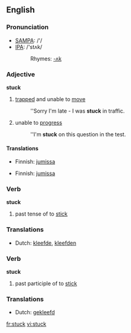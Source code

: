 ==English==

===Pronunciation===
*[[w:SAMPA|SAMPA]]: /'/
*[[w:IPA|IPA]]: /'stʌk/
*:Rhymes: [[Rhymes:English:-ʌk|-ʌk]]

===Adjective===
'''stuck'''
#[[trapped]] and unable to [[move]]
#:''Sorry I'm late - I was '''stuck''' in traffic.
#unable to [[progress]]
#:''I'm '''stuck''' on this question in the test.

====Translations====
{{trans-top|trapped and unable to move}}
*Finnish: [[jumissa]]
{{trans-mid}}
{{trans-bottom}}

{{trans-top|unable to progress}}
*Finnish: [[jumissa]]
{{trans-mid}}
{{trans-bottom}}

===Verb===
'''stuck'''

# past tense of to [[stick]]

===Translations===
*Dutch: [[kleefde]], [[kleefden]]

===Verb===
'''stuck'''

# past participle of to [[stick]]

===Translations===
*Dutch: [[gekleefd]]

[[fr:stuck]]
[[vi:stuck]]